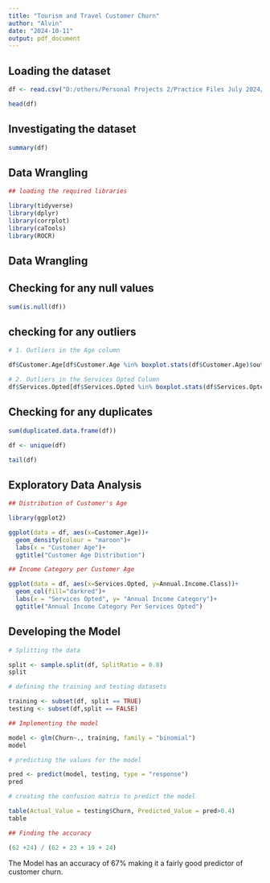 ---
title: "Tourism and Travel Customer Churn"
author: "Alvin"
date: "2024-10-11"
output: pdf_document
---

## Loading the dataset
```{r}
df <- read.csv("D:/others/Personal Projects 2/Practice Files July 2024/Tours and Travel Customer Churn/Customertravel.csv")

head(df)
```
## Investigating the dataset
```{r}
summary(df)
```
## Data Wrangling
```{r}
## loading the required libraries

library(tidyverse)
library(dplyr)
library(corrplot)
library(caTools)
library(ROCR)
```
## Data Wrangling
## Checking for any null values
```{r}
sum(is.null(df))
```
## checking for any outliers
```{r}
# 1. Outliers in the Age column

df$Customer.Age[df$Customer.Age %in% boxplot.stats(df$Customer.Age)$out]
```
```{r}

# 2. Outliers in the Services Opted Column
df$Services.Opted[df$Services.Opted %in% boxplot.stats(df$Services.Opted)$out]
```
## Checking for any duplicates
```{r}
sum(duplicated.data.frame(df))
```
```{r}
df <- unique(df)

tail(df)
```
## Exploratory Data Analysis
```{r}
## Distribution of Customer's Age

library(ggplot2)

ggplot(data = df, aes(x=Customer.Age))+
  geom_density(colour = "maroon")+
  labs(x = "Customer Age")+
  ggtitle("Customer Age Distribution")
```
```{r}
## Income Category per Customer Age

ggplot(data = df, aes(x=Services.Opted, y=Annual.Income.Class))+
  geom_col(fill="darkred")+
  labs(x = "Services Opted", y= "Annual Income Category")+
  ggtitle("Annual Income Category Per Services Opted")
```
## Developing the Model
```{r}
# Splitting the data

split <- sample.split(df, SplitRatio = 0.8)
split
```
```{r}
# defining the training and testing datasets

training <- subset(df, split == TRUE)
testing <- subset(df,split == FALSE)
```


```{r}
## Implementing the model

model <- glm(Churn~., training, family = "binomial")
model
```
```{r}
# predicting the values for the model

pred <- predict(model, testing, type = "response")
pred
```
```{r}
# creating the confusion matrix to predict the model

table(Actual_Value = testing$Churn, Predicted_Value = pred>0.4)
table
```
```{r}
## Finding the accuracy

(62 +24) / (62 + 23 + 19 + 24)
```
The Model has an accuracy of 67% making it a fairly good predictor of customer churn.
